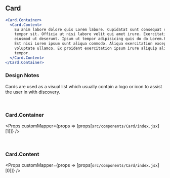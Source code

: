 
## Card

```jsx live=true
<Card.Container>
  <Card.Content>
    Eu anim labore dolore quis Lorem labore. Cupidatat sunt consequat sint ex in eu ea elit. Ut excepteur consequat sit
    tempor sit. Officia ut nisi labore velit qui amet irure. Exercitation deserunt ea pariatur sunt labore dolore
    eiusmod ut deserunt. Ipsum ut tempor adipisicing quis do do Lorem.Fugiat esse do veniam ea nulla est commodo quis.
    Est nisi Lorem ipsum sunt aliqua commodo. Aliqua exercitation excepteur aute ex dolor proident in sint culpa
    voluptate ullamco. Ex proident exercitation ipsum irure aliquip aliqua id sit et. Fugiat voluptate mollit excepteur
    tempor.
  </Card.Content>
</Card.Container>
```

### Design Notes

<DesignNotes>
  <p>Cards are used as a visual list which usually contain a logo or icon to assist the user in with discovery.</p>
</DesignNotes>

<br />

### Card.Container

<Props customMapper={props => [props[`src/components/Card/index.jsx`][1]]} />

<br />

### Card.Content

<Props customMapper={props => [props[`src/components/Card/index.jsx`][0]]} />
